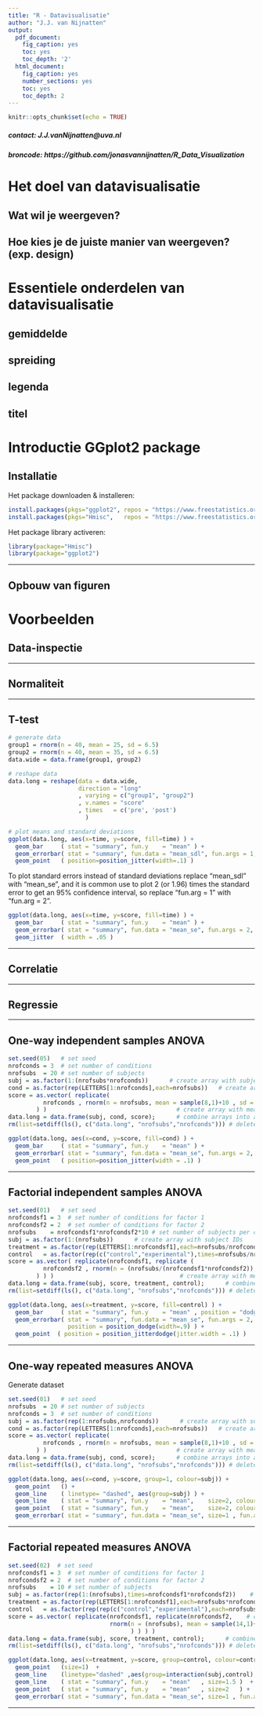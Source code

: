 ```yaml
---
title: "R - Datavisualisatie"
author: "J.J. van Nijnatten"
output:
  pdf_document:
    fig_caption: yes
    toc: yes
    toc_depth: '2'
  html_document:
    fig_caption: yes
    number_sections: yes
    toc: yes
    toc_depth: 2
---
```


```r
knitr::opts_chunk$set(echo = TRUE)
```

##### contact: J.J.vanNijnatten@uva.nl

##### broncode: https://github.com/jonasvannijnatten/R_Data_Visualization

#   Het doel van datavisualisatie
##  Wat wil je weergeven?
##  Hoe kies je de juiste manier van weergeven? (exp. design)

#   Essentiele onderdelen van datavisualisatie
##  gemiddelde
##  spreiding
##  legenda
##  titel

#   Introductie GGplot2 package
##  Installatie
Het package downloaden & installeren:
```r
install.packages(pkgs="ggplot2", repos = "https://www.freestatistics.org/cran/")
install.packages(pkgs="Hmisc",   repos = "https://www.freestatistics.org/cran/")
```
Het package library activeren:
```r
library(package="Hmisc")
library(package="ggplot2")
```

***  
\newpage

##  Opbouw van figuren


#   Voorbeelden
##  Data-inspectie  
***  

\newpage

##  Normaliteit
***  
\newpage

##  T-test
```r
# generate data
group1 = rnorm(n = 40, mean = 25, sd = 6.5)
group2 = rnorm(n = 40, mean = 35, sd = 6.5)
data.wide = data.frame(group1, group2)
```
```r
# reshape data
data.long = reshape(data = data.wide, 
                    direction = "long"
                    , varying = c("group1", "group2")
                    , v.names = "score"
                    , times   = c('pre', 'post') 
                      )
```


```r
# plot means and standard deviations
ggplot(data.long, aes(x=time, y=score, fill=time) ) + 
  geom_bar     ( stat = "summary", fun.y    = "mean" ) + 
  geom_errorbar( stat = "summary", fun.data = "mean_sdl", fun.args = 1, width = 0.3 ) + 
  geom_point   ( position=position_jitter(width=.1) )
```
To plot standard errors instead of standard deviations replace "mean_sdl" with "mean_se", and it is common use to plot 2 (or 1.96) times the standard error to get an 95% confidence interval, so replace "fun.arg = 1" with "fun.arg = 2".
```r
ggplot(data.long, aes(x=time, y=score, fill=time) ) + 
  geom_bar     ( stat = "summary", fun.y    = "mean" ) + 
  geom_errorbar( stat = "summary", fun.data = "mean_se", fun.args = 2, width = 0.3 ) + 
  geom_jitter  ( width = .05 )
```

***
\newpage

##  Correlatie
***  
\newpage

##  Regressie
***  
\newpage

##  One-way independent samples ANOVA
```r
set.seed(05)   # set seed
nrofconds = 3  # set number of conditions
nrofsubs  = 20 # set number of subjects
subj = as.factor(1:(nrofsubs*nrofconds))      # create array with subject IDs
cond = as.factor(rep(LETTERS[1:nrofconds],each=nrofsubs))   # create array with condition values
score = as.vector( replicate(
          nrofconds , rnorm(n = nrofsubs, mean = sample(8,1)+10 , sd = sample(5,1) ) 
        ) )                                     # create array with measurement values
data.long = data.frame(subj, cond, score);      # combine arrays into a data.frame
rm(list=setdiff(ls(), c("data.long", "nrofsubs","nrofconds"))) # delete arrays
```

```r
ggplot(data.long, aes(x=cond, y=score, fill=cond) ) + 
  geom_bar     ( stat = "summary", fun.y    = "mean" ) + 
  geom_errorbar( stat = "summary", fun.data = "mean_se", fun.args = 2, width = 0.3 ) + 
  geom_point   ( position=position_jitter(width = .1) )
```

***  
\newpage

##  Factorial independent samples ANOVA
```r
set.seed(01)   # set seed
nrofcondsf1 = 3  # set number of conditions for factor 1
nrofcondsf2 = 2  # set number of conditions for factor 2
nrofsubs    = nrofcondsf1*nrofcondsf2*10 # set number of subjects per condition
subj = as.factor(1:(nrofsubs))      # create array with subject IDs
treatment = as.factor(rep(LETTERS[1:nrofcondsf1],each=nrofsubs/nrofcondsf1))   # create array witht treatment conditions
control   = as.factor(rep(c("control","experimental"),times=nrofsubs/nrofcondsf2))   # create array with control / experimental
score = as.vector( replicate(nrofcondsf1, replicate ( 
          nrofcondsf2 , rnorm(n = (nrofsubs/(nrofcondsf1*nrofcondsf2)), mean = sample(14,1)+10 , sd = sample(5,1) ) 
        ) ) )                                    # create array with measurement values
data.long = data.frame(subj, score, treatment, control);      # combine arrays into a data.frame
rm(list=setdiff(ls(), c("data.long", "nrofsubs","nrofconds"))) # delete arrays
```

```r
ggplot(data.long, aes(x=treatment, y=score, fill=control) ) + 
  geom_bar     ( stat = "summary", fun.y    = "mean" , position = "dodge") + 
  geom_errorbar( stat = "summary", fun.data = "mean_se", fun.args = 2, width = 0.3, 
                 position = position_dodge(width=.9) ) + 
  geom_point  ( position = position_jitterdodge(jitter.width = .1) )
```

***  
\newpage  

##  One-way repeated measures ANOVA
Generate dataset
```r
set.seed(01)   # set seed
nrofsubs  = 20 # set number of subjects
nrofconds = 3  # set number of conditions
subj = as.factor(rep(1:nrofsubs,nrofconds))      # create array with subject IDs
cond = as.factor(rep(LETTERS[1:nrofconds],each=nrofsubs))   # create array with condition values
score = as.vector( replicate(
          nrofconds , rnorm(n = nrofsubs, mean = sample(8,1)+10 , sd = sample(5,1) ) 
        ) )                                     # create array with measurement values
data.long = data.frame(subj, cond, score);      # combine arrays into a data.frame
rm(list=setdiff(ls(), c("data.long", "nrofsubs","nrofconds"))) # delete arrays
```

```r
ggplot(data.long, aes(x=cond, y=score, group=1, colour=subj)) + 
  geom_point   () +
  geom_line    ( linetype= "dashed", aes(group=subj) ) +
  geom_line    ( stat = "summary", fun.y    = "mean",    size=2, colour = "black", linetype= "solid") +
  geom_point   ( stat = "summary", fun.y    = "mean",    size=2, colour = "black" ) +
  geom_errorbar( stat = "summary", fun.data = "mean_se", size=1 , fun.args = 2, width = 0.3)
```  

***  

\newpage

##  Factorial repeated measures ANOVA

```r
set.seed(02)  # set seed
nrofcondsf1 = 3  # set number of conditions for factor 1
nrofcondsf2 = 2  # set number of conditions for factor 2
nrofsubs    = 10 # set number of subjects 
subj = as.factor(rep(1:(nrofsubs),times=nrofcondsf1*nrofcondsf2))    # create array with subject IDs
treatment = as.factor(rep(LETTERS[1:nrofcondsf1],each=nrofsubs*nrofcondsf2))   # create array witht treatment conditions
control   = as.factor(rep(rep(c("control","experimental"),each=nrofsubs),times=nrofcondsf1))   # create array with control / experimental
score = as.vector( replicate(nrofcondsf1, replicate(nrofcondsf2,    # create array with measurement values
                             rnorm(n = (nrofsubs), mean = sample(14,1)+10 , sd = sample(5,1)                
                                   ) ) ) )                  
data.long = data.frame(subj, score, treatment, control);      # combine arrays into a data.frame
rm(list=setdiff(ls(), c("data.long", "nrofsubs","nrofconds"))) # delete arrays
```

```r
ggplot(data.long, aes(x=treatment, y=score, group=control, colour=control)) + 
  geom_point   (size=1)  +
  geom_line    (linetype="dashed" ,aes(group=interaction(subj,control), alpha=.5) ) +
  geom_line    ( stat = "summary", fun.y    = "mean"   , size=1.5 )  +
  geom_point   ( stat = "summary", fun.y    = "mean"   , size=2   ) +
  geom_errorbar( stat = "summary", fun.data = "mean_se", size=1 , fun.args = 2, width = 0.3)
```
  
***  